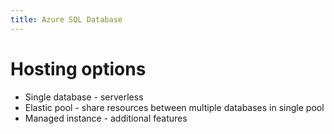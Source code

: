 ```yaml
---
title: Azure SQL Database
---
```


# Hosting options

- Single database - serverless
- Elastic pool - share resources between multiple databases in single pool
- Managed instance - additional features